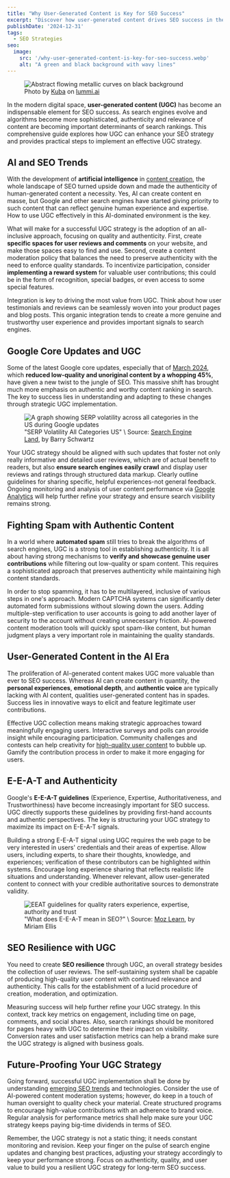 ```yaml
---
title: "Why User-Generated Content is Key for SEO Success"
excerpt: "Discover how user-generated content drives SEO success in the AI era. Learn practical strategies to leverage UGC and build resilience against Google updates."
publishDate: '2024-12-31'
tags:
  - SEO Strategies
seo:
  image:
    src: '/why-user-generated-content-is-key-for-seo-success.webp'
    alt: "A green and black background with wavy lines"
---
```


<figure>
  <Image 
    id="cover-img" 
    src={coverImage} 
    loading="eager" 
    priority={true}
    alt="Abstract flowing metallic curves on black background" 
  />
  <figcaption>
    Photo by <a href="https://www.lummi.ai/creator/kubadesign">Kuba</a> on <a href="https://www.lummi.ai/">lummi.ai</a>
  </figcaption>
</figure>

In the modern digital space, **user-generated content (UGC)** has become an indispensable element for SEO success. As search engines evolve and algorithms become more sophisticated, authenticity and relevance of content are becoming important determinants of search rankings. This comprehensive guide explores how UGC can enhance your SEO strategy and provides practical steps to implement an effective UGC strategy.

## AI and SEO Trends

With the development of **artificial intelligence** in [content creation](https://www.serp-secrets.com/blog/how-to-create-helpful-content-after-hcu/), the whole landscape of SEO turned upside down and made the authenticity of human-generated content a necessity. Yes, AI can create content en masse, but Google and other search engines have started giving priority to such content that can reflect genuine human experience and expertise. How to use UGC effectively in this AI-dominated environment is the key.

What will make for a successful UGC strategy is the adoption of an all-inclusive approach, focusing on quality and authenticity. First, create **specific spaces for user reviews and comments** on your website, and make those spaces easy to find and use. Second, create a content moderation policy that balances the need to preserve authenticity with the need to enforce quality standards. To incentivize participation, consider **implementing a reward system** for valuable user contributions; this could be in the form of recognition, special badges, or even access to some special features.

Integration is key to driving the most value from UGC. Think about how user testimonials and reviews can be seamlessly woven into your product pages and blog posts. This organic integration tends to create a more genuine and trustworthy user experience and provides important signals to search engines.

## Google Core Updates and UGC

Some of the latest Google core updates, especially that of [March 2024](https://www.serp-secrets.com/blog/in-depth-analysis-of-googles-march-2024-updates/), which **reduced low-quality and unoriginal content by a whopping 45%**, have given a new twist to the jungle of SEO. This massive shift has brought much more emphasis on authentic and worthy content ranking in search. The key to success lies in understanding and adapting to these changes through strategic UGC implementation.

<figure>
  <Image 
    id="article-img" 
    src={serpVolatilityImage} 
    alt="A graph showing SERP volatility across all categories in the US during Google updates" 
  />
  <figcaption>"SERP Volatility All Categories US" \ Source: <a href="https://searchengineland.com/google-algorithm-updates-2024-449417" target="_blank">Search Engine Land</a>, by Barry Schwartz</figcaption>
</figure>

Your UGC strategy should be aligned with such updates that foster not only really informative and detailed user reviews, which are of actual benefit to readers, but also **ensure search engines easily crawl** and display user reviews and ratings through structured data markup. Clearly outline guidelines for sharing specific, helpful experiences-not general feedback. Ongoing monitoring and analysis of user content performance via [Google Analytics](https://www.serp-secrets.com/blog/essential-tools-for-seo-optimizing/) will help further refine your strategy and ensure search visibility remains strong.

## Fighting Spam with Authentic Content

In a world where **automated spam** still tries to break the algorithms of search engines, UGC is a strong tool in establishing authenticity. It is all about having strong mechanisms to **verify and showcase genuine user contributions** while filtering out low-quality or spam content. This requires a sophisticated approach that preserves authenticity while maintaining high content standards.

In order to stop spamming, it has to be multilayered, inclusive of various steps in one's approach. Modern CAPTCHA systems can significantly deter automated form submissions without slowing down the users. Adding multiple-step verification to user accounts is going to add another layer of security to the account without creating unnecessary friction. AI-powered content moderation tools will quickly spot spam-like content, but human judgment plays a very important role in maintaining the quality standards.

## User-Generated Content in the AI Era

The proliferation of AI-generated content makes UGC more valuable than ever to SEO success. Whereas AI can create content in quantity, the **personal experiences**, **emotional depth**, and **authentic voice** are typically lacking with AI content, qualities user-generated content has in spades. Success lies in innovative ways to elicit and feature legitimate user contributions.

Effective UGC collection means making strategic approaches toward meaningfully engaging users. Interactive surveys and polls can provide insight while encouraging participation. Community challenges and contests can help creativity for [high-quality user content](https://www.serp-secrets.com/blog/adapting-to-googles-helpful-content-era/) to bubble up. Gamify the contribution process in order to make it more engaging for users. 

## E-E-A-T and Authenticity

Google's **E-E-A-T guidelines** (Experience, Expertise, Authoritativeness, and Trustworthiness) have become increasingly important for SEO success. UGC directly supports these guidelines by providing first-hand accounts and authentic perspectives. The key is structuring your UGC strategy to maximize its impact on E-E-A-T signals.

Building a strong E-E-A-T signal using UGC requires the web page to be very interested in users' credentials and their areas of expertise. Allow users, including experts, to share their thoughts, knowledge, and experiences; verification of these contributors can be highlighted within systems. Encourage long experience sharing that reflects realistic life situations and understanding. Whenever relevant, allow user-generated content to connect with your credible authoritative sources to demonstrate validity.

<figure>
  <Image 
    id="article-img" 
    src={eeatImage} 
    alt="EEAT guidelines for quality raters experience, expertise, authority and trust" 
  />
  <figcaption>"What does E-E-A-T mean in SEO?" \ Source: <a href="https://moz.com/learn/seo/google-eat" target="_blank">Moz Learn</a>, by Miriam Ellis</figcaption>
</figure>

## SEO Resilience with UGC

You need to create **SEO resilience** through UGC, an overall strategy besides the collection of user reviews. The self-sustaining system shall be capable of producing high-quality user content with continued relevance and authenticity. This calls for the establishment of a lucid procedure of creation, moderation, and optimization.

Measuring success will help further refine your UGC strategy. In this context, track key metrics on engagement, including time on page, comments, and social shares. Also, search rankings should be monitored for pages heavy with UGC to determine their impact on visibility. Conversion rates and user satisfaction metrics can help a brand make sure the UGC strategy is aligned with business goals.

## Future-Proofing Your UGC Strategy

Going forward, successful UGC implementation shall be done by understanding [emerging SEO trends](https://www.serp-secrets.com/blog/seo-2025-upcoming-changes-and-how-to-adapt/) and technologies. Consider the use of AI-powered content moderation systems; however, do keep in a touch of human oversight to quality check your material. Create structured programs to encourage high-value contributions with an adherence to brand voice. Regular analysis for performance metrics shall help make sure your UGC strategy keeps paying big-time dividends in terms of SEO.

Remember, the UGC strategy is not a static thing; it needs constant monitoring and revision. Keep your finger on the pulse of search engine updates and changing best practices, adjusting your strategy accordingly to keep your performance strong. Focus on authenticity, quality, and user value to build you a resilient UGC strategy for long-term SEO success.
